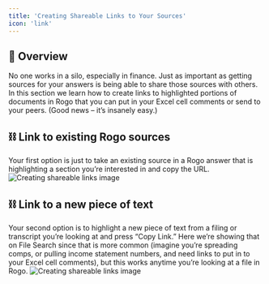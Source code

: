 ```yaml
---
title: 'Creating Shareable Links to Your Sources'
icon: 'link'
---
```


## 🤖 Overview
No one works in a silo, especially in finance. Just as important as getting sources for your answers is being able to share those sources with others. In this section we learn how to create links to highlighted portions of documents in Rogo that you can put in your Excel cell comments or send to your peers. (Good news – it’s insanely easy.)

## ⛓️ Link to existing Rogo sources
Your first option is just to take an existing source in a Rogo answer that is highlighting a section you’re interested in and copy the URL.
<img
	className="block dark:hidden"
	src="/images/creating-shareable-links-1.png"
	alt="Creating shareable links image"
/>

## ⛓️ Link to a new piece of text
Your second option is to highlight a new piece of text from a filing or transcript you’re looking at and press “Copy Link.” Here we’re showing that on File Search since that is more common (imagine you’re spreading comps, or pulling income statement numbers, and need links to put in to your Excel cell comments), but this works anytime you’re looking at a file in Rogo.
<img
	className="block dark:hidden"
	src="/images/creating-shareable-links-2.png"
	alt="Creating shareable links image"
/>